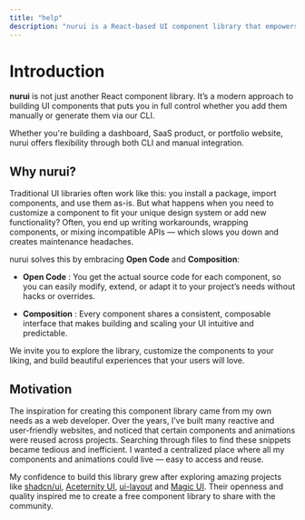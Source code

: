 ```yaml
---
title: "help"
description: "nurui is a React-based UI component library that empowers developers to build elegant user interfaces faster with reusable components and CLI support."
---
```


# Introduction

**nurui** is not just another React component library. It’s a modern approach to building UI components that puts you in full control whether you add them manually or generate them via our CLI.

Whether you're building a dashboard, SaaS product, or portfolio website, nurui offers flexibility through both CLI and manual integration.

## Why nurui?

Traditional UI libraries often work like this: you install a package, import components, and use them as-is. But what happens when you need to customize a component to fit your unique design system or add new functionality? Often, you end up writing workarounds, wrapping components, or mixing incompatible APIs — which slows you down and creates maintenance headaches.

nurui solves this by embracing **Open Code** and **Composition**:

- **Open Code** : You get the actual source code for each component, so you can easily modify, extend, or adapt it to your project’s needs without hacks or overrides.

- **Composition** : Every component shares a consistent, composable interface that makes building and scaling your UI intuitive and predictable.

We invite you to explore the library, customize the components to your liking, and build beautiful experiences that your users will love.

## Motivation

The inspiration for creating this component library came from my own needs as a web developer. Over the years, I’ve built many reactive and user-friendly websites, and noticed that certain components and animations were reused across projects. Searching through files to find these snippets became tedious and inefficient. I wanted a centralized place where all my components and animations could live — easy to access and reuse.

My confidence to build this library grew after exploring amazing projects like [shadcn/ui](https://ui.shadcn.com), [Aceternity UI](https://ui.aceternity.com), [ui-layout](https://www.ui-layouts.com) and [Magic UI](https://magicui.design). Their openness and quality inspired me to create a free component library to share with the community.
